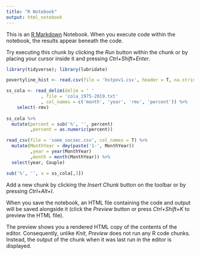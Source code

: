 ```yaml
---
title: "R Notebook"
output: html_notebook
---
```


This is an [R Markdown](http://rmarkdown.rstudio.com) Notebook. When you execute code within the notebook, the results appear beneath the code. 

Try executing this chunk by clicking the *Run* button within the chunk or by placing your cursor inside it and pressing *Ctrl+Shift+Enter*. 

```r
library(tidyverse); library(lubridate)

povertyline_hist <- read.csv(file = 'hstpov1.csv', header = T, na.strings = '***')

ss_cola <- read_delim(delim = ' '
             , file = 'cola_1975-2019.txt'
             , col_names = c('month', 'year', 'rmv', 'percent')) %>%
    select(-rmv)
  
ss_cola %>%
  mutate(percent = sub('%', '', percent)
         ,percent = as.numeric(percent)) 

read_csv(file = 'some_socsec.csv', col_names = T) %>%
  mutate(MonthYear = dmy(paste('1-', MonthYear))
         ,year = year(MonthYear)
         ,month = month(MonthYear)) %>%
  select(year, Couple)

sub('%', '', x = ss_cola[,3])

```

Add a new chunk by clicking the *Insert Chunk* button on the toolbar or by pressing *Ctrl+Alt+I*.

When you save the notebook, an HTML file containing the code and output will be saved alongside it (click the *Preview* button or press *Ctrl+Shift+K* to preview the HTML file).

The preview shows you a rendered HTML copy of the contents of the editor. Consequently, unlike *Knit*, *Preview* does not run any R code chunks. Instead, the output of the chunk when it was last run in the editor is displayed.
